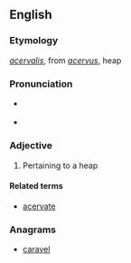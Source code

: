 ==English==

===Etymology===
{{etyl|la}} ''[[acervalis]]'', from ''[[acervus]]'', heap

===Pronunciation===
* {{a|UK}} {{IPA|/əˈsəː.vəl/}}
* {{a|US}} {{IPA|/əˈsɚ.vəl/}}

===Adjective===
{{infl|en|adjective}}

# {{obsolete}} Pertaining to a heap

====Related terms====
* [[acervate]]

===Anagrams===
* [[caravel#English|caravel]]